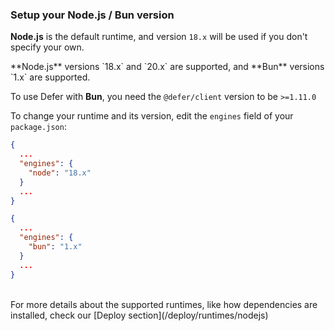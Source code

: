 ### Setup your Node.js / Bun version

**Node.js** is the default runtime, and version `18.x` will be used if you don't
specify your own.

<Info>
  **Node.js** versions `18.x` and `20.x` are supported, and **Bun** versions
  `1.x` are supported.

To use Defer with **Bun**, you need the `@defer/client` version to be `>=1.11.0`

</Info>

To change your runtime and its version, edit the `engines` field of your
`package.json`:

<CodeGroup>

```json Node.js
{
  ...
  "engines": {
    "node": "18.x"
  }
  ...
}
```

```json Bun
{
  ...
  "engines": {
    "bun": "1.x"
  }
  ...
}
```

</CodeGroup>

<br />

<Note>
  For more details about the supported runtimes, like how dependencies are
  installed, check our [Deploy section](/deploy/runtimes/nodejs)
</Note>
